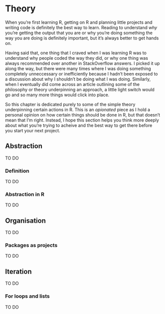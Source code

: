 # Theory

When you're first learning R, getting on R and planning little projects and writing code is definitely the best way to learn. Reading to understand *why* you're getting the output that you are or why you're doing something the way you are doing is definitely important, but it's always better to get hands on.

Having said that, one thing that I craved when I was learning R was to understand why people coded the way they did, or why one thing was always recommended over another in StackOverflow answers. I picked it up along the way, but there were many times where I was doing something completely unneccessary or inefficiently because I hadn't been exposed to a discussion about why I shouldn't be doing what I was doing. Similarly, when I eventually did come across an article outlining some of the philosophy or theory underpinning an approach, a little light switch would go and so many more things would click into place.

So this chapter is dedicated purely to some of the simple theory underpinning certain actions in R. This is an *opionated* piece as I hold a personal opinion on how certain things should be done in R, but that doesn't mean that I'm right. Instead, I hope this section helps you think more deeply about what you're trying to acheive and the best way to get there before you start your next project.

## Abstraction

TO DO

### Definition

TO DO

### Abstraction in R

TO DO

## Organisation

TO DO

### Packages as projects

TO DO

## Iteration

TO DO

### For loops and lists

TO DO